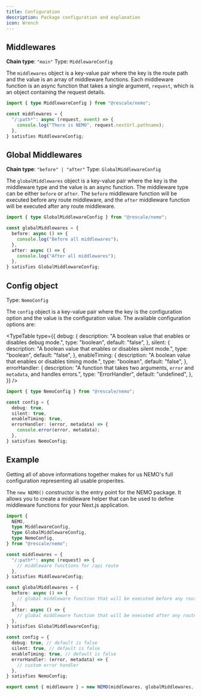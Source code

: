```yaml
---
title: Configuration
description: Package configuration and explanation
icon: Wrench
---
```



## Middlewares

**Chain type**: `"main"`
Type: `MiddlewareConfig`

The `middlewares` object is a key-value pair where the key is the route path and the value is an array of middleware functions. Each middleware function is an async function that takes a single argument, `request`, which is an object containing the request details.

```ts twoslash title="middleware.ts"
import { type MiddlewareConfig } from "@rescale/nemo";

const middlewares = {
  "/:path*": async (request, event) => {
    console.log("There is NEMO", request.nextUrl.pathname);
  },
} satisfies MiddlewareConfig;
```

## Global Middlewares

**Chain type**: `"before" | "after"`
Type: `GlobalMiddlewareConfig`

The `globalMiddlewares` object is a key-value pair where the key is the middleware type and the value is an async function. The middleware type can be either `before` or `after`. The `before` middleware function will be executed before any route middleware, and the `after` middleware function will be executed after any route middleware.

```ts twoslash title="middleware.ts"
import { type GlobalMiddlewareConfig } from "@rescale/nemo";

const globalMiddlewares = {
  before: async () => {
    console.log("Before all middlewares");
  },
  after: async () => {
    console.log("After all middlewares");
  },
} satisfies GlobalMiddlewareConfig;
```

## Config object

Type: `NemoConfig`

The `config` object is a key-value pair where the key is the configuration option and the value is the configuration value. The available configuration options are:

<TypeTable
  type={{
    debug: {
      description: "A boolean value that enables or disables debug mode.",
      type: "boolean",
      default: "false",
    },
    silent: {
      description: "A boolean value that enables or disables silent mode.",
      type: "boolean",
      default: "false",
    },
    enableTiming: {
      description: "A boolean value that enables or disables timing mode.",
      type: "boolean",
      default: "false",
    },
    errorHandler: {
      description:
        "A function that takes two arguments, `error` and `metadata`, and handles errors.",
      type: "ErrorHandler",
      default: "undefined",
    },
  }}
/>

```ts twoslash title="middleware.ts"
import { type NemoConfig } from "@rescale/nemo";

const config = {
  debug: true,
  silent: true,
  enableTiming: true,
  errorHandler: (error, metadata) => {
    console.error(error, metadata);
  },
} satisfies NemoConfig;
```

## Example

Getting all of above informations together makes for us NEMO&apos;s full configuration representing all usable properites.

The `new NEMO()` constructor is the entry point for the NEMO package. It allows you to create a middleware helper that can be used to define middleware functions for your Next.js application.

```ts twoslash title="middleware.ts"
import {
  NEMO,
  type MiddlewareConfig,
  type GlobalMiddlewareConfig,
  type NemoConfig,
} from "@rescale/nemo";

const middlewares = {
  "/:path*": async (request) => {
    // middleware functions for /api route
  },
} satisfies MiddlewareConfig;

const globalMiddlewares = {
  before: async () => {
    // global middleware function that will be executed before any route middleware
  },
  after: async () => {
    // global middleware function that will be executed after any route middleware
  },
} satisfies GlobalMiddlewareConfig;

const config = {
  debug: true, // default is false
  silent: true, // default is false
  enableTiming: true, // default is false
  errorHandler: (error, metadata) => {
    // custom error handler
  },
} satisfies NemoConfig;

export const { middleware } = new NEMO(middlewares, globalMiddlewares, config);
```
